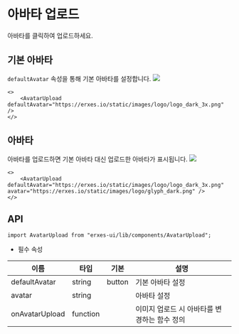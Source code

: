 
<HeroPattern />

# 아바타 업로드
아바타를 클릭하여 업로드하세요.

## **기본 아바타**
`defaultAvatar` 속성을 통해 기본 아바타를 설정합니다.
![](https://imagedelivery.net/5m26Aj-CutMXPPNacMs_yQ/0ed1fbdc-a75b-4b04-1f91-55a1fed20800/public)
```tsx
<>
	<AvatarUpload defaultAvatar="https://erxes.io/static/images/logo/logo_dark_3x.png" />
</>
```

## **아바타**
아바타를 업로드하면 기본 아바타 대신 업로드한 아바타가 표시됩니다.
![](https://imagedelivery.net/5m26Aj-CutMXPPNacMs_yQ/22577bbc-a1d3-483c-bd70-d54f3c43c200/public)
```tsx
<>
	<AvatarUpload defaultAvatar="https://erxes.io/static/images/logo/logo_dark_3x.png" avatar="https://erxes.io/static/images/logo/glyph_dark.png" />
</>
```

## **API**

```tsx
import AvatarUpload from "erxes-ui/lib/components/AvatarUpload";
```

* 필수 속성

| 이름 | 타입 | 기본 | 설명 |
| ---| --- | ---| --- |
| defaultAvatar  | string | button | 기본 아바타 설정 |
| avatar | string | | 아바타 설정 |
| onAvatarUpload | function |  | 이미지 업로드 시 아바타를 변경하는 함수 정의 |